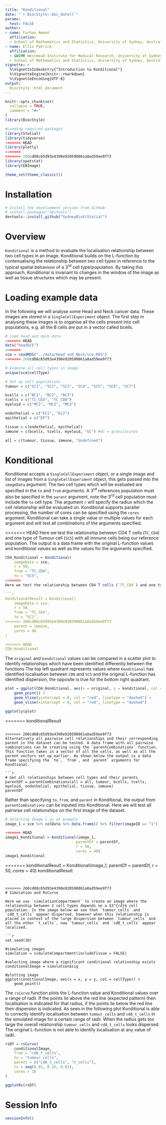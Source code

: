 ```yaml
---
title: "Konditional"
date: "`r BiocStyle::doc_date()`"
params:
  test: FALSE
author:
- name: Farhan Ameen
  affiliation:  
  - School of Mathematics and Statistics, University of Sydney, Australia
- name: Ellis Patrick
  affiliation:
  - &WIMR Westmead Institute for Medical Research, University of Sydney, Australia
  - School of Mathematics and Statistics, University of Sydney, Australia
vignette: >
  %\VignetteIndexEntry{"Introduction to Konditional"}
  %\VignetteEngine{knitr::rmarkdown}
  %\VignetteEncoding{UTF-8}
output: 
  BiocStyle::html_document
---
```


```r
knitr::opts_chunk$set(
  collapse = TRUE,
  comment = "#>"
)
library(BiocStyle)
```


```r
#Loading required packages
library(Statial)
library(tidyverse)
<<<<<<< HEAD
library(plotly)
=======
>>>>>>> 260cd88c65d93e4390e920590861a8ad59ee9f73
library(spatstat)
library(EBImage)

theme_set(theme_classic())
```


# Installation
```r
# Install the development version from GitHub:
# install.packages("devtools")
devtools::install_github("SydneyBioX/Statial")
```

# Overview

`Konditional` is a method to evaluate the localisation relationship between two cell types in an image. Konditional builds on the L-function by contenualising the relationship between two cell types in reference to the typical spatial behaviour of a  $3^{rd}$ cell type/population. By taking this approach, Konditional is invariant to changes in the window of the image as well as tissue structures which may be present. 


# Loading example data

In the following we will analyse some Head and Neck cancer data. These images are stored in a `SingleCellExperiment` object. The first step in analysing these images is to organise all the cells present into cell populations, e.g. all the B cells are put in a vector called bcells.

```r
# Load head and neck data
<<<<<<< HEAD
data("headSCE")
=======
sce = readRDS("../data/Head and Neck/sce.RDS")
>>>>>>> 260cd88c65d93e4390e920590861a8ad59ee9f73

# Examine all cell types in image
unique(sce$cellType)

# Set up cell populations
tumour = c("SC1", "SC2", "SC3", "SC4", "SC5", "SC6", "SC7")

bcells = c("BC1", "BC2", "BC3")
tcells = c("TC_CD4", "TC_CD8")
myeloid = c("MC1", "MC2", "MC3")

endothelial = c("EC1", "EC2")
epithelial = c("EP")

tissue = c(endothelial, epithelial)
immune = c(bcells, tcells, myeloid, "GC") #GC = granulocytes

all = c(tumour, tissue, immune, "Undefined")


```


# Konditional

Konditional accepts a `SingleCellExperiment` object, or a single image and list of images from a `SingleCellExperiment` object, this gets passed into the `imageData` argument. The two cell types which will be evaluated are specified in the `to` and `from` arguments. A $3^{rd}$ references population must also be specified in the `parent` argument, note the $3^{rd}$ cell population must include the `to` cell type.  The argument `r` will specify the radius which the cell relationship will be evaluated on. Konditional supports parallel processing, the number of cores can be specified using the `cores` argument. Konditional can take a single value or multiple values for each argument and will test all combinations of the arguments specified. 

<<<<<<< HEAD
Here we test the relationship between CD4 T cells (`TC_CD4`) and one type of Tumour cell (`SC5`) with all immune cells being our reference population. The output is a data frame with the original L-function values and konditional values as well as the values for the arguments specified. 

```r
CD4_Konditional = Konditional(
    imageData = sce,
    r = 50,
    from = "TC_CD4",
    to = "SC5",
=======
Here we test the relationship between CD4 T cells (`TC_CD4`) and one type of Tumour cell (`SC1`) with all immune cells being our reference population. The output is a data frame with the original L-function values and konditional values as well as the values for the arguments specified. 

```r
konditionalResult = Konditional(
    imageData = sce,
    r = 50,
    from = "TC_CD4",
    to = "SC1",
>>>>>>> 260cd88c65d93e4390e920590861a8ad59ee9f73
    parent = immune,
    cores = 40
)

<<<<<<< HEAD
CD4_Konditional
```

The `original` and `konditional` values can be compared in a scatter plot to identify relationships which have been identified differently between the functions The top left quadrant represents values where `Konditional` has identified localisation between `CD8` and `SC5` and the original L-function has identified dispersion, the opposite is true for the bottom right quadrant.

```r
plot = ggplot(CD4_Konditional, aes(x = original, y = konditional, col = imageID)) + 
    geom_point() +
    geom_hline(yintercept = 0, col = "red", linetype = "dashed") +
    geom_vline(xintercept = 0, col = "red", linetype = "dashed")

ggplotly(plot)
```



=======
konditionalResult

```

>>>>>>> 260cd88c65d93e4390e920590861a8ad59ee9f73
Alternatively all pairwise cell relationships and their corresponding parent in the dataset can be tested. A data frame with all pairwise combinations can be creating using the `parentCombinations` function. This function takes in a vector of all the cells, as well as all the parent vectors set up earlier. As shown below the output is a data frame specifying the `to`, `from`, and `parent` arguments for Kondtional.

```r
# Get all relationships between cell types and their parents
parentDf = parentCombinations(all = all, tumour, bcells, tcells, myeloid, endothelial, epithelial, tissue, immune)
parentDf
```


Rather than specifying `to`, `from`, and `parent` in Konditional, the output from `parentCombinations` can be inputed into Konditional. Here we will test all pairwise cell relationships on the first image of the dataset.
```r
# Selecting Image 1 as an example
image_1 = sce %>% colData %>% data.frame() %>% filter(imageID == "1")

<<<<<<< HEAD
image1_Konditional = Konditional(image_1, 
                                parentDf = parentDf,
                                r = 50,
                                cores = 40)
image1_Konditional
```



=======
konditionalResult = Konditional(image_1, 
                                parentDf = parentDf,
                                r = 50,
                                cores = 40)
konditionalResult
```


>>>>>>> 260cd88c65d93e4390e920590861a8ad59ee9f73
# Simulation and RsCurve

Here we use `simulationCompartment` to create an image where the relationship between 2 cell types depends on a $3^{rd}$ cell population. In the image below we see that `tumour_cells` and `cd8_t_cells` appear dispersed, however when this relationship is placed in context of the large dispersion between `tumour_cells` and all the other `t_cells`, now `tumour_cells` and `cd8_t_cells` appear localised. 

```r
set.seed(10)

#simulating images
simulation = simulateCompartment(includeTissue = FALSE)

#selecting image where a significant conditional relationship exists
conditionalImage = simulation$sig

#plotting image
ggplot(conditionalImage, aes(x = x, y = y, col = cellType)) +
    geom_point()

```


The `rsCurve` function plots the L-function value and Konditional values over a range of radii. If the points lie above the red line (expected pattern) then localisation is indicated for that radius, if the points lie below the red line then dispersion is indicated. As seen in the following plot Konditional is able to correctly identify localisation between `tumour_cells` and `cd8_t_cells` in the simulated image for a certain range of radii. When the radius gets too large the overall relationship `tumour_cells` and `cd8_t_cells` looks dispersed. The original L-function is not able to identify localisation at any value of radii. 

```r
rsDf = rsCurve(
    conditionalImage,
    from = "cd8_t_cells",
    to = "tumour_cells",
    parent = c("cd8_t_cells", "t_cells"),
    rs = seq(0.01, 0.15, 0.01),
    cores = 10
)

ggplotRs(rsDf)

```



# Session Info
```r
sessionInfo()
```